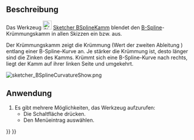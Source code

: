 <languages/>

{{Docnav/de
|[[Sketcher_BSplinePolygon/de|BSplinePolygon]]
|[[Sketcher_BSplineKnotMultiplicity/de|BSplineKnotenVielfachheit]]
|[[Sketcher_Workbench/de|Sketcher]]
|IconL=Sketcher_BSplinePolygon.svg
|IconR=Sketcher_BSplineKnotMultiplicity.svg
|IconC=Workbench_Sketcher.svg
}}

{{GuiCommand/de
|Name=Sketcher BSplineComb
|Name/de=Sketcher BSplineKamm
|MenuLocation=Skizze → Sketcher visuell → B-Spline-Informationsebene → B-Spline-Krümmungskamm ein- / ausblenden
|Workbenches=[[Sketcher_Workbench/de|Sketcher]]
|Version=0.17
|SeeAlso=[[Sketcher_CreateBSpline/de|Sketcher B-SplineErstellen]]
}}

<span id="Description"></span>
==Beschreibung==

Das Werkzeug [[Image:Sketcher_BSplineComb.svg|24px]] [[Sketcher_BSplineComb/de|Sketcher BSplineKamm]] blendet den [[B-Splines/de|B-Spline]]-Krümmungskamm in allen Skizzen ein bzw. aus.

Der Krümmungskamm zeigt die Krümmung (Wert der zweiten Ableitung ) entlang einer B-Spline-Kurve an. Je stärker die Krümmung ist, desto länger sind die Zinken des Kamms. Krümmt sich eine B-Spline-Kurve nach rechts, liegt der Kamm auf ihrer linken Seite und umgekehrt.

[[File:sketcher_BSplineCurvatureShow.png]]
{{Caption|B-Spline mit einem Sattelpunkt an seinem Mittelpunkt - Der Krümmungskamm zeigt hier Null an.}}

<span id="Usage"></span>
==Anwendung==

# Es gibt mehrere Möglichkeiten, das Werkzeug aufzurufen:
#* Die Schaltfläche {{Button|[[File:Sketcher_BSplineComb.svg|16px]] [[Sketcher_BSplineComb/de|B-Spline-Krümmungskamm ein- / ausblenden]]}} drücken. 
#* Den Menüeintrag {{MenuCommand|Skizze → Sketcher visuell → B-Spline-Informationsebene → [[File:Sketcher_BSplineComb.svg|16px]] B-Spline-Krümmungskamm ein- / ausblenden}} auswählen.


{{Docnav/de
|[[Sketcher_BSplinePolygon/de|BSplinePolygon]]
|[[Sketcher_BSplineKnotMultiplicity/de|BSplineKnotenVielfachheit]]
|[[Sketcher_Workbench/de|Sketcher]]
|IconL=Sketcher_BSplinePolygon.svg
|IconR=Sketcher_BSplineKnotMultiplicity.svg
|IconC=Workbench_Sketcher.svg
}}

{{Sketcher_Tools_navi{{#translation:}}}}
{{Userdocnavi{{#translation:}}}}